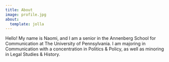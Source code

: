 ```yaml
---
title: About
image: profile.jpg
about:
  template: jolla
---
```


Hello! My name is Naomi, and I am a senior in the Annenberg School for Communication at The University of Pennsylvania. I am majoring in Communication with a concentration in Politics & Policy, as well as minoring in Legal Studies & History.